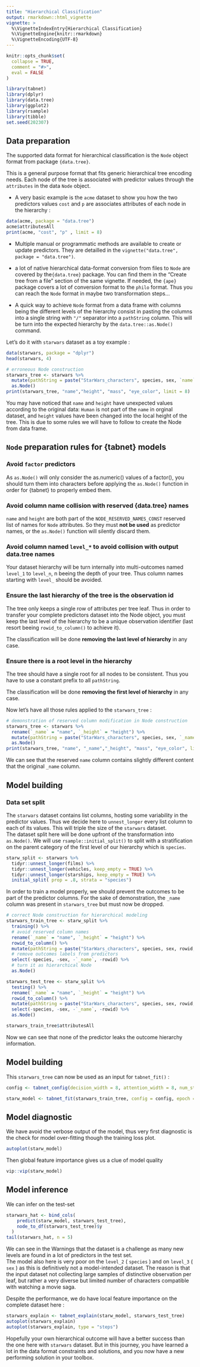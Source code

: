```yaml
---
title: "Hierarchical Classification"
output: rmarkdown::html_vignette
vignette: >
  %\VignetteIndexEntry{Hierarchical Classification}
  %\VignetteEngine{knitr::rmarkdown}
  %\VignetteEncoding{UTF-8}
---
```


```r
knitr::opts_chunk$set(
  collapse = TRUE,
  comment = "#>",
  eval = FALSE
)
```

```r
library(tabnet)
library(dplyr)
library(data.tree)
library(ggplot2)
library(rsample)
library(tibble)
set.seed(202307)
```

## Data preparation

The supported data format for hierarchical classification is the `Node` object format from package `{data.tree}`.

This is a general purpose format that fits generic hierarchical tree encoding needs. Each node of the tree is associated with predictor values through the `attributes` in the data `Node` object.

 - A very basic example is the `acme` dataset to show you how the two predictors values `cost` and `p` are associates attributes of each node in the hierarchy : 
```r
data(acme, package = "data.tree")
acme$attributesAll
print(acme, "cost", "p" , limit = 8)
```

- Multiple manual or programmatic methods are available to create or update predictors. They are detailled in the `vignette("data.tree", package = "data.tree")`.

- a lot of native hierarchical data-format conversion from files to `Node` are covered by the`{data.tree}` package. You can find them in the "Create tree from a file" section of the same vignette. If needed, the `{ape}` package covers a lot of conversion format to the `philo` format. Thus you can reach the `Node` format in maybe two transformation steps...

- A quick way to achieve `Node` format from a data frame with columns being the different levels of the hierarchy consist in pasting the columns into a single string with `"/"` separator into a `pathString` column.
This will be turn into the expected hierarchy by the `data.tree::as.Node()` command.

Let's do it with `starwars` dataset as a toy example : 
```r
data(starwars, package = "dplyr")
head(starwars, 4)

# erroneous Node construction
starwars_tree <- starwars %>% 
  mutate(pathString = paste("StarWars_characters", species, sex, `name`, sep = "/")) %>%
  as.Node()
print(starwars_tree, "name","height", "mass", "eye_color", limit = 8)

```

You may have noticed that `name` and `height` have unexpected values according to the original data: `Human` is not part of the `name` in orginal dataset, and `height` values have been changed into the local height of the tree. This is due to some rules we will have to follow to create the Node from data frame.

## `Node` preparation rules for {tabnet} models

### Avoid `factor` predictors

As `as.Node()` will only consider the as.numeric() values of a factor(), you should turn them into characters before applying the `as.Node()` function in order for {tabnet} to properly embed them.  

### Avoid column name collision with reserved {data.tree} names

`name` and `height` are both part of the `NODE_RESERVED_NAMES_CONST` reserved list of names for `Node` attributes. So they must **not be used** as predictor names, or the `as.Node()` function will silently discard them.

### Avoid column named `level_*` to avoid collision with output data.tree names

Your dataset hierarchy will be turn internally into multi-outcomes named `level_1` to `level_n`, n beeing the depth of your tree. Thus column names starting with `level_` should be avoided.

### Ensure the last hierarchy of the tree is the observation id

The tree only keeps a single row of attributes per tree leaf. Thus in order to transfer your complete predictors dataset into the Node object, you must keep the last level of the hierarchy to be a unique observation identifier (last resort beeing `rowid_to_column()` to achieve it).

The classification will be done **removing the last level of hierarchy** in any case.

### Ensure there is a root level in the hierarchy

The tree should have a single root for all nodes to be consistent. Thus you have to use a constant prefix to all `pathString`.

The classification will be done **removing the first level of hierarchy** in any case.

Now let's have all those rules applied to the `starwars_tree` : 

```r
# demonstration of reserved column modification in Node construction
starwars_tree <- starwars %>% 
  rename(`_name` = "name", `_height` = "height") %>% 
  mutate(pathString = paste("StarWars_characters", species, sex, `_name`, sep = "/")) %>%
  as.Node()
print(starwars_tree, "name", "_name","_height", "mass", "eye_color", limit = 8)
```
 We can see that the reserved `name` column contains slightly different content that the original `_name` column.
 
## Model building

### Data set split

The  `starwars` dataset contains list columns, hosting some variability in the predictor values. Thus we decide here to `unnest_longer` every list column to each of its values. This will triple the size of the `starwars` dataset.  
The dataset split here will be done upfront of the transformation into `as.Node()`.
We will use `rsample::initial_split()` to split with a stratification on the parent category of the first level of our hierarchy which is `species`.
```r
starw_split <- starwars %>% 
  tidyr::unnest_longer(films) %>% 
  tidyr::unnest_longer(vehicles, keep_empty = TRUE) %>% 
  tidyr::unnest_longer(starships, keep_empty = TRUE) %>% 
  initial_split( prop = .8, strata = "species")
```


In order to train a model properly, we should prevent the outcomes to be part of the predictor columns. For the sake of demonstration, the `_name` column was present in `starwars_tree` but must now be dropped.
```r
# correct Node construction for hierarchical modeling
starwars_train_tree <- starw_split %>% 
  training() %>% 
  # avoid reserved column names
  rename(`_name` = "name", `_height` = "height") %>% 
  rowid_to_column() %>% 
  mutate(pathString = paste("StarWars_characters", species, sex, rowid, sep = "/")) %>%
  # remove outcomes labels from predictors
  select(-species, -sex, -`_name`, -rowid) %>% 
  # turn it as hierarchical Node
  as.Node()

starwars_test_tree <- starw_split %>% 
  testing() %>% 
  rename(`_name` = "name", `_height` = "height") %>% 
  rowid_to_column() %>% 
  mutate(pathString = paste("StarWars_characters", species, sex, rowid, sep = "/")) %>%
  select(-species, -sex, -`_name`, -rowid) %>% 
  as.Node()

starwars_train_tree$attributesAll
```

Now we can see that none of the predictor leaks the outcome hierarchy information.

## Model building

This `starwars_tree` can now be used as an input for `tabnet_fit()` : 
```r
config <- tabnet_config(decision_width = 8, attention_width = 8, num_steps = 3, penalty = .003, cat_emb_dim = 2, valid_split = 0.2, learn_rate = 1e-3, lr_scheduler = "reduce_on_plateau", early_stopping_monitor = "valid_loss", early_stopping_patience = 4, verbose = FALSE)

starw_model <- tabnet_fit(starwars_train_tree, config = config, epoch = 170, checkpoint_epochs = 25)

```

## Model diagnostic

We have avoid the verbose output of the model, thus very first diagnostic is the check for model over-fitting though the training loss plot.  

```r
autoplot(starw_model)
```

Then global feature importance gives us a clue of model quality
```r
vip::vip(starw_model)
```

## Model inference

We can infer on the test-set
```r
starwars_hat <- bind_cols(
    predict(starw_model, starwars_test_tree),
    node_to_df(starwars_test_tree)$y
  )
tail(starwars_hat, n = 5)

```

We can see in the Warnings that the dataset is a challenge as many new levels are found in a lot of predictors in the test set.  
The model also here is very poor on the `level_2` ( `species` ) and on `level_3` ( ` sex` ) as this is definitively not a model-intended dataset. The reason is that the input dataset not collecting large samples of distinctive observation per leaf, but rather a very diverse but limited number of characters compatible with watching a movie saga.

Despite the performance, we do have local feature importance on the complete dataset here :  
```r
starwars_explain <- tabnet_explain(starw_model, starwars_test_tree)
autoplot(starwars_explain)
autoplot(starwars_explain, type = "steps")
```
Hopefully your own hierarchical outcome will have a better success than the one here with `starwars` dataset. But in this journey, you have learned a lot in the data format constraints and solutions, and you now have a new performing solution in your toolbox.
